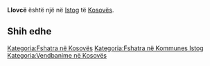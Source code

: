 {{Fshat në 
 | Emri                = Llovcë
 | EmriAlt                = 
 | NAME_SHORT_FORM=      
 | NAME_GENERIC=      
 | NAME_SORT_NAME_RO=      LLOVCE
 | FULL_NAME_RO = Llovcë
 | FULL_NAME_ND_RO=Llovce
 | SORT_NAME_RG=LLOVCE
 | FULL_NAME_RG=Llovcë
 | FULL_NAME_ND_RG=Llovce
 | SRP_NAME_SHORT_FORM=      
 | SRP_NAME_GENERIC=      
 | SRP_NAME_SORT_NAME_RO=      
 | SRP_FULL_NAME_RO = 
 | SRP_FULL_NAME_ND_RO=
 | SRP_SORT_NAME_RG=
 | SRP_FULL_NAME_RG=
 | SRP_FULL_NAME_ND_RG=
 | Emri (Rasa dhanore) = 
 | Figura              = 
 | Shteti              = Kosovo
 | Komuna              = Istog
 | Kodi postar         = 
 | Sipërfaqja          = 

 | Popullsia           = 

 | Regj. i popullsisë  = 
 | Dend. e popullsisë  = 
 | Faqja zyrtare       = 
 <!--- Koordinatat ----> 
 | Gjerësia            = 42.402222
 | Gjatësia            = 21.571667
 | Lartësia            = 
}}
'''Llovcë''' është një [[]] në [[Istog]] të [[Kosovës]].

<!-- == Gjeografia == -->
<!-- == Historia == -->
<!-- == Demografia == -->
== Shih edhe ==
{{Komuna Istog}}
{{Kosovo-Administrata-Cung}}

[[Kategoria:Fshatra në Kosovës]]
[[Kategoria:Fshatra në Kommunes Istog]]
[[Kategoria:Vendbanime në Kosovës]]